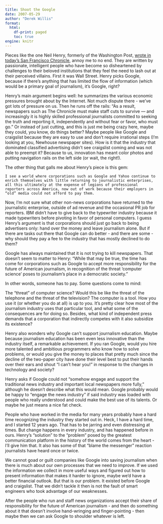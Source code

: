 ```yaml
---
title: Shoot the Google
date: 2007-05-29
author: "Derek Willis"
format:
  html:
    df-print: paged
    toc: true
engine: knitr
---
```


Pieces like the one Neil Henry, formerly of the Washington Post, [wrote in today's San Francisco Chronicle](http://web.archive.org/web/20080109205835/http://www.sfgate.com/cgi-bin/article.cgi?file=/chronicle/archive/2007/05/29/EDGFKQ20N61.DTL), annoy me to no end. They are written by passionate, intelligent people who have become so disheartened by challenges to their beloved institutions that they feel the need to lash out at their perceived villains. First it was Wall Street. Henry picks Google, because if there's anything that has limited the flow of information (which would be a primary goal of journalism), it's Google, right?

Henry's main argument begins well: he summarizes the various economic pressures brought about by the Internet. Not much dispute there - we've got lots of pressure on us. Then he runs off the rails: “As a result, newspapers such as The Chronicle must make staff cuts to survive — and increasingly it is highly skilled professional journalists committed to seeking the truth and reporting it, independently and without fear or favor, who must go.” Or instead of just cutting, and this is just me being crazy here, maybe they could, you know, do things better? Maybe people like Google and craigslist because they are easy to use and don't require irrational steps (I'm looking at you, Newhouse newspaper sites). How is it that the industry that dominated classified advertising didn't see craigslist coming and was not able to preempt it? Because to us, innovation has meant color photos and putting navigation rails on the left side (or wait, the right!).

The other thing that galls me about Henry's piece is this gem:

    I see a world where corporations such as Google and Yahoo continue to enrich themselves with little returning to journalistic enterprises, all this ultimately at the expense of legions of professional reporters across America, now out of work because their employers in “old” media could not afford to pay them.

Now, I'm not sure what other non-news corporations have returned to the journalistic enterprise, outside of ad revenue and the occasional PR job for reporters. IBM didn't have to give back to the typewriter industry because it made typewriters before pivoting in favor of personal computers. I guess Henry's argument is that corporations should just go back to being advertisers only: hand over the money and leave journalism alone. But if there are tasks out there that Google can do better - and there are some - why should they pay a fee to the industry that has mostly declined to do them?

Google has always maintained that it is not trying to kill newspapers. That doesn't seem to matter to Henry: “While that may be true, the time has come for corporations such as Google to accept more responsibility for the future of American journalism, in recognition of the threat ‘computer science' poses to journalism's place in a democratic society.”

In other words, someone has to pay. Some questions come to mind:

The “threat” of computer science? Would this be like the threat of the telephone and the threat of the television? The computer is a tool. How you use it (or whether you do at all) is up to you. It's pretty clear how most of the journalism industry uses that particular tool, and what some of the consequences are for doing so. Besides, what kind of independent press demands that a corporation that indirectly competes with it also subsidize its existence?

Henry also wonders why Google can't support journalism education. Maybe because journalism education has been even less innovative than the industry itself, a remarkable achievement. If you ran Google, would you hire more talented and ambitious programmers who know how to solve problems, or would you give the money to places that pretty much since the decline of the two-paper city have done their level best to put their hands over their ears and shout “I can't hear you!” in response to the changes in technology and society?

Henry asks if Google could not “somehow engage and support the traditional news industry and important local newspapers more fully,” although he doesn't describe what this would mean. Google probably would be happy to “engage the news industry” if said industry was loaded with people who really understood and could make the best use of its talents. Or maybe he just means a nice fat check.

People who have worked in the media for many years probably have a hard time recognizing the industry they started out in. Heck, I have a hard time, and I started 12 years ago. That has to be jarring and even distressing at times. But change happens in every industry, and has happened before in ours. Henry's “solution” to the “problem” posed by the greatest communication platform in the history of the world comes from the heart - I'll give him that. It also has some of that “blame the messenger” reaction journalists have heard once or twice.

We cannot goad or guilt companies like Google into saving journalism when there is much about our own processes that we need to improve. If we used the information we collect in more useful ways and figured out how to present information that makes it harder to ignore, maybe we'd have a better financial outlook. But that is our problem. It existed before Google and craigslist. That we didn't tackle it then is not the fault of smart engineers who took advantage of our weaknesses.

After the people who run and staff news organizations accept their share of responsibility for the future of American journalism - and then do something about it that doesn't involve hand-wringing and finger-pointing - then maybe then we can ask Google to shoulder whatever is left.